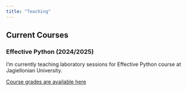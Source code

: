 ```yaml
---
title: "Teaching"
---
```


## Current Courses

### Effective Python (2024/2025)

I'm currently teaching laboratory sessions for Effective Python course at Jagiellonian University.

:::{.callout-note}
[Course grades are available here](https://ujchmura-my.sharepoint.com/:x:/g/personal/witold_wydmanski_uj_edu_pl/EWHq7IotPWdIvDkA9hin7uABLQjxuBSPWDMw3pVTXw6FfA?e=cOGAry)
::: 